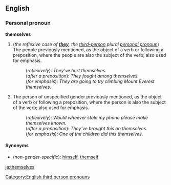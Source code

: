 ==English==
===Personal pronoun===
'''themselves'''

#(''the reflexive case of '''[[they]]''', the [[third-person]] plural [[personal pronoun]]'') The people previously mentioned, as the object of a verb or following a preposition, where the people are also the subject of the verb; also used for emphasis.
#:(''reflexively''): ''They've hurt themselves.''
#:(''after a preposition''): ''They fought among themselves.''
#:(''for emphasis''): ''They are going to try climbing Mount Everest themselves.''
#The person of unspecified gender previously mentioned, as the object of a verb or following a preposition, where the person is also the subject of the verb; also used for emphasis.
#:(''reflexively''): ''Would whoever stole my phone please make themselves known.''
#:(''after a preposition''): ''They've brought this on themselves.''
#:(''for emphasis''): ''One of the children did this themselves.''

====Synonyms====

*(''non-gender-specific''): [[himself]], [[themself]]

[[Category:English third person pronouns]]

[[ja:themselves]]